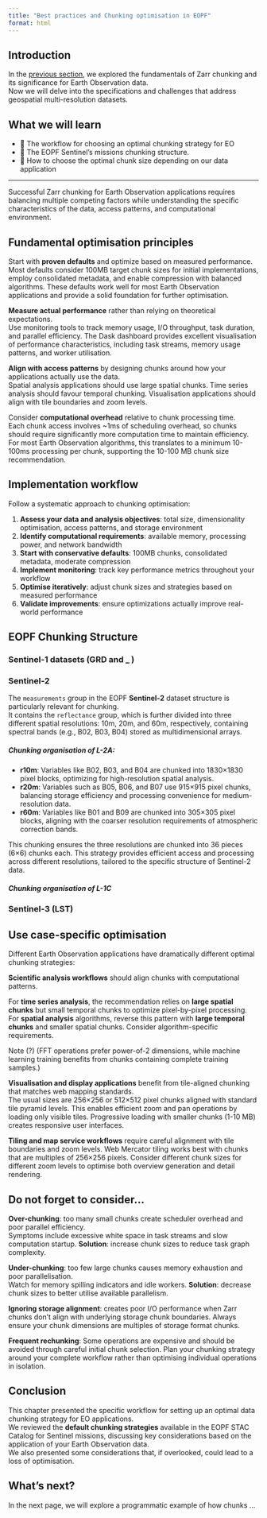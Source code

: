 ```yaml
---
title: "Best practices and Chunking optimisation in EOPF"
format: html
---
```


## Introduction

In the [previous section](251_zarr_chunking_intro.qmd), we explored the fundamentals of Zarr chunking and its significance for Earth Observation data.<br>
Now we will delve into the specifications and challenges that address geospatial multi-resolution datasets.

## What we will learn

- 🚀 The workflow for choosing an optimal chunking strategy for EO
- 🔎 The EOPF Sentinel's missions chunking structure.
- 💪 How to choose the optimal chunk size depending on our data application

<hr>

Successful Zarr chunking for Earth Observation applications requires balancing multiple competing factors while understanding the specific characteristics of the data, access patterns, and computational environment.

## Fundamental optimisation principles

Start with **proven defaults** and optimize based on measured performance.<br>
Most defaults consider 100MB target chunk sizes for initial implementations, employ consolidated metadata, and enable compression with balanced algorithms. These defaults work well for most Earth Observation applications and provide a solid foundation for further optimisation.

**Measure actual performance** rather than relying on theoretical expectations.<br>
Use monitoring tools to track memory usage, I/O throughput, task duration, and parallel efficiency. The Dask dashboard provides excellent visualisation of performance characteristics, including task streams, memory usage patterns, and worker utilisation.

**Align with access patterns** by designing chunks around how your applications actually use the data.<br>
Spatial analysis applications should use large spatial chunks. Time series analysis should favour temporal chunking. Visualisation applications should align with tile boundaries and zoom levels.

Consider **computational overhead** relative to chunk processing time.<br>
Each chunk access involves ~1ms of scheduling overhead, so chunks should require significantly more computation time to maintain efficiency. For most Earth Observation algorithms, this translates to a minimum 10-100ms processing per chunk, supporting the 10-100 MB chunk size recommendation.

## Implementation workflow

Follow a systematic approach to chunking optimisation:

1. **Assess your data and analysis objectives**: total size, dimensionality optimisation, access patterns, and storage environment
2. **Identify computational requirements**: available memory, processing power, and network bandwidth
3. **Start with conservative defaults**: 100MB chunks, consolidated metadata, moderate compression
4. **Implement monitoring**: track key performance metrics throughout your workflow
5. **Optimise iteratively**: adjust chunk sizes and strategies based on measured performance
6. **Validate improvements**: ensure optimizations actually improve real-world performance

## EOPF Chunking Structure

### Sentinel-1 datasets (GRD and _ )

### Sentinel-2

The `measurements` group in the EOPF **Sentinel-2** dataset structure is particularly relevant for chunking.<br>
It contains the `reflectance` group, which is further divided into three different spatial resolutions: 10m, 20m, and 60m, respectively, containing spectral bands (e.g., B02, B03, B04) stored as multidimensional arrays.

##### Chunking organisation of L-2A:

- **r10m**: Variables like B02, B03, and B04 are chunked into 1830×1830 pixel blocks, optimizing for high-resolution spatial analysis.
- **r20m**: Variables such as B05, B06, and B07 use 915×915 pixel chunks, balancing storage efficiency and processing convenience for medium-resolution data.
- **r60m**: Variables like B01 and B09 are chunked into 305×305 pixel blocks, aligning with the coarser resolution requirements of atmospheric correction bands.

This chunking ensures the three resolutions are chunked into 36 pieces (6×6) chunks each. This strategy provides efficient access and processing across different resolutions, tailored to the specific structure of Sentinel-2 data.

##### Chunking organisation of L-1C


### Sentinel-3  (LST)



## Use case-specific optimisation

Different Earth Observation applications have dramatically different optimal chunking strategies:

**Scientific analysis workflows** should align chunks with computational patterns.<br>

For **time series analysis**, the recommendation relies on **large spatial chunks** but small temporal chunks to optimize pixel-by-pixel processing.<br>
For **spatial analysis** algorithms, reverse this pattern with **large temporal chunks** and smaller spatial chunks. Consider algorithm-specific requirements.

Note (?)
(FFT operations prefer power-of-2 dimensions, while machine learning training benefits from chunks containing complete training samples.)

**Visualisation and display applications** benefit from tile-aligned chunking that matches web mapping standards.<br>
The usual sizes are 256×256 or 512×512 pixel chunks aligned with standard tile pyramid levels. This enables efficient zoom and pan operations by loading only visible tiles. Progressive loading with smaller chunks (1-10 MB) creates responsive user interfaces.


**Tiling and map service workflows** require careful alignment with tile boundaries and zoom levels. Web Mercator tiling works best with chunks that are multiples of 256×256 pixels. Consider different chunk sizes for different zoom levels to optimise both overview generation and detail rendering.



## Do not forget to consider...

**Over-chunking**: too many small chunks create scheduler overhead and poor parallel efficiency.<br>
Symptoms include excessive white space in task streams and slow computation startup. **Solution**: increase chunk sizes to reduce task graph complexity.

**Under-chunking**: too few large chunks causes memory exhaustion and poor parallelisation.<br>
Watch for memory spilling indicators and idle workers. **Solution**: decrease chunk sizes to better utilise available parallelism.

**Ignoring storage alignment**: creates poor I/O performance when Zarr chunks don't align with underlying storage chunk boundaries. Always ensure your chunk dimensions are multiples of storage format chunks.

**Frequent rechunking**: Some operations are expensive and should be avoided through careful initial chunk selection. Plan your chunking strategy around your complete workflow rather than optimising individual operations in isolation.


## Conclusion

This chapter presented the specific workflow for setting up an optimal data chunking strategy for EO applications.<br>
We reviewed the **default chunking strategies** available in the EOPF STAC Catalog for Sentinel missions, discussing key considerations based on the application of your Earth Observation data.<br>
We also presented some considerations that, if overlooked, could lead to a loss of optimisation.

## What's next?

In the next page, we will explore a programmatic example of how chunks ...